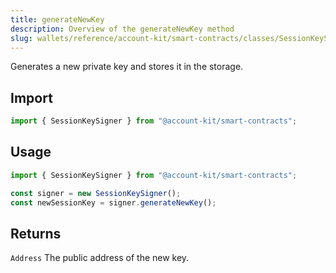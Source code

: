 ```yaml
---
title: generateNewKey
description: Overview of the generateNewKey method
slug: wallets/reference/account-kit/smart-contracts/classes/SessionKeySigner/generateNewKey
---
```




Generates a new private key and stores it in the storage.

## Import

```ts
import { SessionKeySigner } from "@account-kit/smart-contracts";
```

## Usage

```ts
import { SessionKeySigner } from "@account-kit/smart-contracts";

const signer = new SessionKeySigner();
const newSessionKey = signer.generateNewKey();
```

## Returns

`Address`
The public address of the new key.
